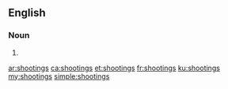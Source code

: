 ==English==

===Noun===
{{head|en|plural}}

# {{plural of|shooting|lang=en}}

[[ar:shootings]]
[[ca:shootings]]
[[et:shootings]]
[[fr:shootings]]
[[ku:shootings]]
[[my:shootings]]
[[simple:shootings]]